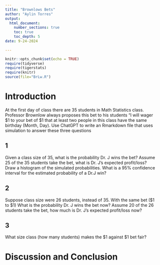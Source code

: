 ```yaml
---
title: "Brownlows Bets"
author: "Aylin Torres"
output: 
  html_document:
    number_sections: true
    toc: true
    toc_depth: 5
date: 9-24-2024    
    
---
```

```r
knitr::opts_chunk$set(echo = TRUE)
require(tidyverse)
require(tigerstats)
require(knitr)
source(file="BrLw.R")
```


<!-- We recommend you use git branches -- create a separate branch for each major section i.e. Introduction, Methods, Results, Inferential Results, and Discussion and Conclusions - leave the YAML block untouched until the final merge where you put in your own name !-->

# Introduction

<!--In this section you explain what you are trying to show.  Where did the data come from?  What is the research or other question you are trying to answer?!-->

 At the first day of class there are 35 students in Math Statistics class.  Professor Brownlow always proposes this bet to his students "I will wager $1 to your bet of $1 that at least two people in this class have  the same birthday (Month, Day).  Use ChatGPT to write an Rmarkdown file that uses simulation to answer these three questions

## 1
Given a class size of 35, what is the probability Dr. J wins the bet?   Assume 25 of the 35 students take the bet, what is Dr. J's expected profit/loss? Draw a histogram of the simulated probabilities.  What is a 95% confidence interval for the estimated probability of a Dr.J win?

## 2
Suppose class size were 26 students, instead of 35. With the same bet ($1 to $1) What is the probability Dr. J wins the bet now?   Assume 20 of the 26 students take the bet, how much is Dr. J's expected profit/loss now?

## 3
What size class (how many students) makes the $1 against $1 bet fair?  



# Discussion and Conclusion

<!--Discussion and conclusion here.  If professor Brownlow is consistantly making or losing money how could he change his payout so that his profits center on zero?  Also discuss what size his class should be in order to have his current scheme balance at zero profit.!-->

